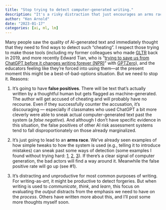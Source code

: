 ```yaml
---
title: "Stop trying to detect computer-generated writing."
description: "It's a risky distraction that just encourages an arms race."
author: "Ken Arnold"
date: "2023-01-17"
categories: [ai, ml, lm]
---
```


Many people saw the quality of AI-generated text and immediately thought that they need to find ways to detect such "cheating". I respect those trying to make those tools (including my former colleagues who made [GLTR](http://gltr.io/) back in 2019, and more recently Edward Tian, who is "[trying to save us from ChatGPT before it changes writing forever (NPR)](https://www.npr.org/sections/money/2023/01/17/1149206188/this-22-year-old-is-trying-to-save-us-from-chatgpt-before-it-changes-writing-for)" with [GPTZero](https://gptzero.me/)), and the educators feeling like they're forced into using them---at the present moment this might be a best-of-bad-options situation. But we need to stop it. Reasons:

1. It's going to have **false positives**. There will be text that's actually written by a thoughtful human but gets flagged as machine-generated. The author will get accused of cheating and will probably have no recourse. Even if they successfully counter the accusation, it's discouraging --- especially if classmates who used ChatGPT a bit more cleverly were able to sneak actual computer-generated text past the system (a *false negative*). And although I don't have specific evidence in this situation, the false positives of other AI risk assessment systems tend to fall disproportionately on those already marginalized.

2. It's just going to lead to an **arms race**. We've already seen examples of how simple tweaks to how the system is used (e.g., telling it to introduce mistakes) can sneak past some ways of detection (some examples I found without trying hard: [1](https://twitter.com/nickmmark/status/1612602697492074497), [2](https://twitter.com/SmoothMikeP/status/1613750382181888001), [3](https://twitter.com/KyleLiang5/status/1611897959217790976)). If there's a clear signal of computer generation, the bad actors will find a way around it. Meanwhile the false positive rate will go up (see #1).

3. It's distracting and unproductive for most common purposes of writing. For writing-as-*art*, it might be productive to detect forgeries. But when writing is used to *communicate*, *think*, and *learn*, this focus on evaluating the *output* distracts from the emphasis we need to have on the *process*. Others have written more about this, and I'll post some more thoughts myself soon.
